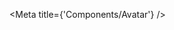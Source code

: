 
<Meta title={'Components/Avatar'} />

<ArgsTable of={Avatar} exclude={[...DEFAULT_ARGUMENT_STABLE_EXCLUSION]} />

<Canvas hidden>
    <Story
        name="user"
        args={{
            size: DEFAULT_AVATAR_SIZE,
            image: 'https://picsum.photos/200/300?random=1',
            name: 'homer.simpson',
        }}
        argTypes={Utils.hideStyledComponentProperties({
            size: {
                options: AVATAR_SIZES,
                control: {
                    type: 'select',
                    labels: {
                        xxs: 'xx-small',
                        xs: 'x-small',
                        sm: 'small',
                        md: 'medium',
                        lg: 'large',
                        xl: 'x-large',
                        xxl: 'xx-large',
                    },
                },
            },
        })}
    >
        {(args) => <Avatar {...args} />}
    </Story>
    <Story
        name="user fallback"
        args={{
            size: DEFAULT_AVATAR_SIZE,
            name: 'homer.simpson',
        }}
        argTypes={Utils.hideStyledComponentProperties({
            size: {
                options: AVATAR_SIZES,
                control: {
                    type: 'select',
                    labels: {
                        xxs: 'xx-small',
                        xs: 'x-small',
                        sm: 'small',
                        md: 'medium',
                        lg: 'large',
                        xl: 'x-large',
                        xxl: 'xx-large',
                    },
                },
            },
        })}
    >
        {(args) => <Avatar {...args} />}
    </Story>
    <Story
        name="user with status"
        args={{
            size: DEFAULT_AVATAR_SIZE,
            status: 'online',
            image: 'https://picsum.photos/200/300?random=1',
            name: 'homer.simpson',
        }}
        argTypes={Utils.hideStyledComponentProperties({
            size: {
                options: AVATAR_SIZES,
                control: {
                    type: 'select',
                    labels: {
                        xxs: 'xx-small',
                        xs: 'x-small',
                        sm: 'small',
                        md: 'medium',
                        lg: 'large',
                        xl: 'x-large',
                        xxl: 'xx-large',
                    },
                },
            },
            status: {
                options: STATUSBADGE_STATUSES,
                control: {
                    type: 'select',
                    labels: {
                        online: 'online',
                        away: 'away',
                        dnd: 'do not disturb',
                        offline: 'offline',
                    },
                },
            },
        })}
    >
        {(args) => <Avatar {...args} />}
    </Story>
    <Story
        name="user fallback with status"
        args={{
            size: DEFAULT_AVATAR_SIZE,
            status: 'online',
            name: 'homer.simpson',
        }}
        argTypes={Utils.hideStyledComponentProperties({
            size: {
                options: AVATAR_SIZES,
                control: {
                    type: 'select',
                    labels: {
                        xxs: 'xx-small',
                        xs: 'x-small',
                        sm: 'small',
                        md: 'medium',
                        lg: 'large',
                        xl: 'x-large',
                        xxl: 'xx-large',
                    },
                },
            },
            status: {
                options: STATUSBADGE_STATUSES,
                control: {
                    type: 'select',
                    labels: {
                        online: 'online',
                        away: 'away',
                        dnd: 'do not disturb',
                        offline: 'offline',
                    },
                },
            },
        })}
    >
        {(args) => <Avatar {...args} />}
    </Story>
    <Story
        name="team"
        args={{
            isTeam: true,
            size: DEFAULT_AVATAR_SIZE,
            image: 'https://picsum.photos/200/300?random=1',
            name: 'homer.simpson',
        }}
        argTypes={Utils.hideStyledComponentProperties({
            size: {
                options: AVATAR_SIZES,
                control: {
                    type: 'select',
                    labels: {
                        xxs: 'xx-small',
                        xs: 'x-small',
                        sm: 'small',
                        md: 'medium',
                        lg: 'large',
                        xl: 'x-large',
                        xxl: 'xx-large',
                    },
                },
            },
        })}
    >
        {(args) => <Avatar {...args} />}
    </Story>
    <Story
        name="team with mentions"
        args={{
            isTeam: true,
            mentions: 25,
            size: DEFAULT_AVATAR_SIZE,
            image: 'https://picsum.photos/200/300?random=1',
            name: 'homer.simpson',
        }}
        argTypes={Utils.hideStyledComponentProperties({
            size: {
                options: AVATAR_SIZES,
                control: {
                    type: 'select',
                    labels: {
                        xxs: 'xx-small',
                        xs: 'x-small',
                        sm: 'small',
                        md: 'medium',
                        lg: 'large',
                        xl: 'x-large',
                        xxl: 'xx-large',
                    },
                },
            },
            mentions: {
                control: {
                    type: 'range',
                    min: 0,
                    max: 100,
                    step: 1,
                },
            },
        })}
    >
        {(args) => <Avatar {...args} />}
    </Story>
    <Story
        name="team fallback"
        args={{
            isTeam: true,
            size: DEFAULT_AVATAR_SIZE,
            name: 'artemis',
        }}
        argTypes={Utils.hideStyledComponentProperties({
            size: {
                options: AVATAR_SIZES,
                control: {
                    type: 'select',
                    labels: {
                        xxs: 'xx-small',
                        xs: 'x-small',
                        sm: 'small',
                        md: 'medium',
                        lg: 'large',
                        xl: 'x-large',
                        xxl: 'xx-large',
                    },
                },
            },
        })}
    >
        {(args) => <Avatar {...args} />}
    </Story>
    <Story
        name="team fallback with mentions"
        args={{
            isTeam: true,
            size: DEFAULT_AVATAR_SIZE,
            mentions: 25,
            name: 'artemis',
        }}
        argTypes={Utils.hideStyledComponentProperties({
            size: {
                options: AVATAR_SIZES,
                control: {
                    type: 'select',
                    labels: {
                        xxs: 'xx-small',
                        xs: 'x-small',
                        sm: 'small',
                        md: 'medium',
                        lg: 'large',
                        xl: 'x-large',
                        xxl: 'xx-large',
                    },
                },
            },
            mentions: {
                control: {
                    type: 'range',
                    min: 0,
                    max: 100,
                    step: 1,
                },
            },
        })}
    >
        {(args) => <Avatar {...args} />}
    </Story>
</Canvas>

